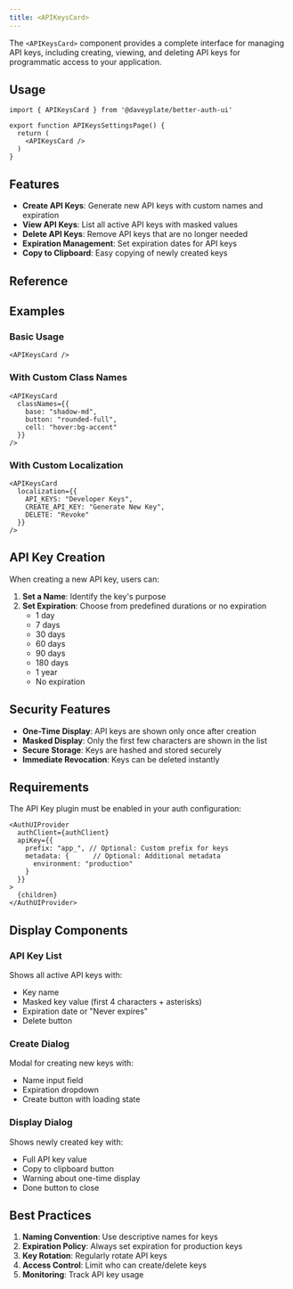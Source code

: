 ```yaml
---
title: <APIKeysCard>
---
```


The `<APIKeysCard>` component provides a complete interface for managing API keys, including creating, viewing, and deleting API keys for programmatic access to your application.

## Usage

```tsx
import { APIKeysCard } from '@daveyplate/better-auth-ui'

export function APIKeysSettingsPage() {
  return (
    <APIKeysCard />
  )
}
```

## Features

- **Create API Keys**: Generate new API keys with custom names and expiration
- **View API Keys**: List all active API keys with masked values
- **Delete API Keys**: Remove API keys that are no longer needed
- **Expiration Management**: Set expiration dates for API keys
- **Copy to Clipboard**: Easy copying of newly created keys

## Reference

<AutoTypeTable path="../src/components/settings/api-key/api-keys-card.tsx" name="SettingsCardProps" />

## Examples

### Basic Usage

```tsx
<APIKeysCard />
```

### With Custom Class Names

```tsx
<APIKeysCard 
  classNames={{
    base: "shadow-md",
    button: "rounded-full",
    cell: "hover:bg-accent"
  }}
/>
```

### With Custom Localization

```tsx
<APIKeysCard 
  localization={{
    API_KEYS: "Developer Keys",
    CREATE_API_KEY: "Generate New Key",
    DELETE: "Revoke"
  }}
/>
```

## API Key Creation

When creating a new API key, users can:

1. **Set a Name**: Identify the key's purpose
2. **Set Expiration**: Choose from predefined durations or no expiration
   - 1 day
   - 7 days
   - 30 days
   - 60 days
   - 90 days
   - 180 days
   - 1 year
   - No expiration

## Security Features

- **One-Time Display**: API keys are shown only once after creation
- **Masked Display**: Only the first few characters are shown in the list
- **Secure Storage**: Keys are hashed and stored securely
- **Immediate Revocation**: Keys can be deleted instantly

## Requirements

The API Key plugin must be enabled in your auth configuration:

```tsx title="providers.tsx"
<AuthUIProvider
  authClient={authClient}
  apiKey={{
    prefix: "app_", // Optional: Custom prefix for keys
    metadata: {      // Optional: Additional metadata
      environment: "production"
    }
  }}
>
  {children}
</AuthUIProvider>
```

## Display Components

### API Key List
Shows all active API keys with:
- Key name
- Masked key value (first 4 characters + asterisks)
- Expiration date or "Never expires"
- Delete button

### Create Dialog
Modal for creating new keys with:
- Name input field
- Expiration dropdown
- Create button with loading state

### Display Dialog
Shows newly created key with:
- Full API key value
- Copy to clipboard button
- Warning about one-time display
- Done button to close

## Best Practices

1. **Naming Convention**: Use descriptive names for keys
2. **Expiration Policy**: Always set expiration for production keys
3. **Key Rotation**: Regularly rotate API keys
4. **Access Control**: Limit who can create/delete keys
5. **Monitoring**: Track API key usage 